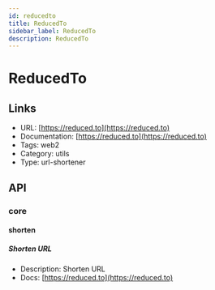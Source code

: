 ```yaml
---
id: reducedto
title: ReducedTo
sidebar_label: ReducedTo
description: ReducedTo
---
```


# ReducedTo

## Links

* URL: [https://reduced.to](https://reduced.to)
* Documentation: [https://reduced.to](https://reduced.to)
* Tags: web2
* Category: utils
* Type: url-shortener

## API

### core

#### shorten

##### Shorten URL

* Description: Shorten URL
* Docs: [https://reduced.to](https://reduced.to)
